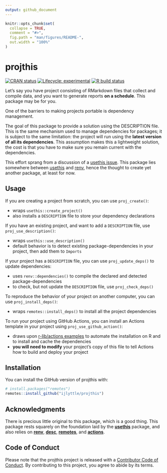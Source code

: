 ```yaml
---
output: github_document
---
```


<!-- README.md is generated from README.Rmd. Please edit that file -->

```r
knitr::opts_chunk$set(
  collapse = TRUE,
  comment = "#>",
  fig.path = "man/figures/README-",
  out.width = "100%"
)
```

# projthis

<!-- badges: start -->
[![CRAN status](https://www.r-pkg.org/badges/version/projthis)](https://CRAN.R-project.org/package=projthis)
[![Lifecycle: experimental](https://img.shields.io/badge/lifecycle-experimental-orange.svg)](https://www.tidyverse.org/lifecycle/#experimental)
[![R build status](https://github.com/ijlyttle/projthis/workflows/R-CMD-check/badge.svg)](https://github.com/ijlyttle/projthis/actions)
<!-- badges: end -->

Let's say you have project consisting of RMarkdown files that collect and compile data, and you want to generate reports **on a schedule**. This package may be for you.

One of the barriers to making projects portable is dependency management. 

The goal of this package to provide a solution using the DESCRIPTION file. This is the same mechanism used to manage dependencies for packages; it is subject to the same limitation: the project will run using the **latest version of all its dependencies**.
This assumption makes this a lightweight solution, the cost is that you have to make sure you remain current with the dependencies.

This effort sprang from a discussion of a [usethis issue](https://github.com/r-lib/usethis/issues/1194).
This package lies somewhere between [usethis](https://usethis.r-lib.org/) and [renv](https://rstudio.github.io/renv), hence the thought to create yet another package, at least for now.

## Usage

If you are creating a project from scratch, you can use `proj_create()`: 

  - wraps `usethis::create_project()`
  - also installs a `DESCRIPTION` file to store your dependency declarations

If you have an existing project, and want to add a `DESCRIPTION` file, use `proj_use_description()`:

  - wraps `usethis::use_description()`
  - default behavior is to detect existing package-dependencies in your project, then add them to `Imports`

If your project has a `DESCRIPTION` file, you can use `proj_update_deps()` to update dependencies:

  - uses `renv::dependencies()` to compile the declared and detected package-dependencies
  - to check, but not update the `DESCRIPTION` file, use `proj_check_deps()`

To reproduce the behavior of your project on another computer, you can use `proj_install_deps()`:

  - wraps `remotes::install_deps()` to install all the project dependencies

To run your project using GitHub Actions, you can install an Actions template in your project using `proj_use_github_action()`:

  - draws upon [r-lib/actions examples](https://github.com/r-lib/actions/tree/master/examples) to automate the installation on R and to install and cache the dependencies
  - **you will need to modify** your project's copy of this file to tell Actions how to build and deploy your project
 
## Installation

You can install the GitHub version of projthis with:

```r
# install.packages("remotes")
remotes::install_github("ijlyttle/projthis")
```
## Acknowledgments

There is precious little original to this package, which is a good thing.
This package rests squarely on the foundation laid by the [**usethis**](https://usethis.r-lib.org/) package, and also relies on [**renv**](https://rstudio.github.io/renv/), [**desc**](https://github.com/r-lib/desc), [**remotes**](https://remotes.r-lib.org/), and [**actions**](https://github.com/r-lib/actions).

## Code of Conduct

Please note that the projthis project is released with a [Contributor Code of Conduct](https://contributor-covenant.org/version/2/0/CODE_OF_CONDUCT.html). 
By contributing to this project, you agree to abide by its terms.
